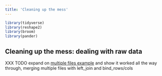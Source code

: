 ```yaml
---
title: 'Cleaning up the mess'
---
```


```r
library(tidyverse)
library(reshape2)
library(broom)
library(pander)
```

## Cleaning up the mess: dealing with raw data {- #raw-data-mess}

XXX TODO expand on [multiple files example](#multiple-raw-data-files) and show
it worked all the way through, merging multiple files with left_join and
bind_rows/cols
